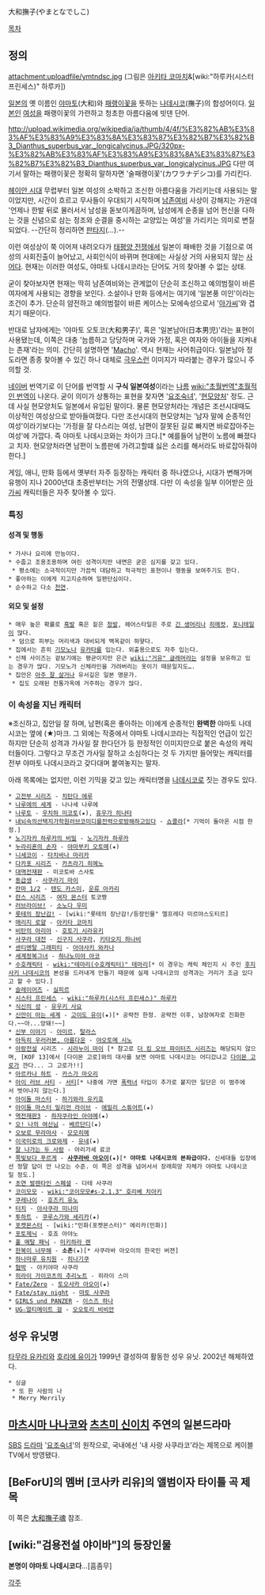 大和撫子(やまとなでしこ)

[[목차]]
== 정의 ==
attachment:uploadfile/ymtndsc.jpg
(그림은 [[아키타 코마치]]&[wiki:"하루카(시스터 프린세스)" 하루카]) 

[[일본]]의 옛 이름인 [[야마토]](大和)와 [[패랭이꽃]]을 뜻하는 [[나데시코]](撫子)의 합성어이다. [[일본인]] [[여성]]을 패랭이꽃의 가련하고 청초한 아름다움에 빗댄 단어.

http://upload.wikimedia.org/wikipedia/ja/thumb/4/4f/%E3%82%AB%E3%83%AF%E3%83%A9%E3%83%8A%E3%83%87%E3%82%B7%E3%82%B3_Dianthus_superbus_var._longicalycinus.JPG/320px-%E3%82%AB%E3%83%AF%E3%83%A9%E3%83%8A%E3%83%87%E3%82%B7%E3%82%B3_Dianthus_superbus_var._longicalycinus.JPG 다만 여기서 말하는 패랭이꽃은 정확히 말하자면 '술패랭이꽃'(カワラナデシコ)를 가리킨다.

[[헤이안 시대]] 무렵부터 일본 여성의 소박하고 조신한 아름다움을 가리키는데 사용되는 말이었지만, 시간이 흐르고 무사들이 우대되기 시작하며 [[남존여비]] 사상이 강해지는 가운데 '언제나 한발 뒤로 물러서서 남성을 돋보이게끔하며, 남성에게 순종을 넘어 헌신을 다하는 것을 신념으로 삼는 정조와 순결을 중시하는 교양있는 여성'을 가리키는 의미로 변질되었다. --간단히 정리하면 [[판타지]](…).-- 

이런 여성상이 쭉 이어져 내려오다가 [[태평양 전쟁]]에서 일본이 패배한 것을 기점으로 여성의 사회진출이 늘어났고, 사회인식이 바뀌며 현대에는 사실상 거의 사용되지 않는 [[사어]]다. 현재는 이러한 여성도, 야마토 나데시코라는 단어도 거의 찾아볼 수 없는 상태.

굳이 찾아보자면 현재는 딱히 남존여비와는 관계없이 단순히 조신하고 예의범절이 바른 여자에게 사용되는 경향을 보인다. 소설이나 만화 등에서는 여기에 '일본풍 미인'이라는 조건이 추가. 단순히 얌전하고 예의범절이 바른 케이스는 모에속성으로서 '[[아가씨]]'와 겹치기 때문이다.

반대로 남자에게는 '야마토 오토코(大和男子)', 혹은 '일본남아(日本男児)'라는 표현이 사용됐는데, 이쪽은 대충 '늠름하고 당당하며 국가와 가정, 혹은 여자와 아이들을 지켜내는 존재'라는 의미. 간단히 설명하면 '[[Macho]]'. 역시 현재는 사어취급이다. 일본남아 정도라면 종종 찾아볼 수 있긴 하나 대체로 [[극우]]스런 이미지가 따라붙는 경우가 많으니 주의할 것.

[[네이버]] 번역기로 이 단어를 번역할 시 '''구식 일본여성'''이라는 [[나름]] [[wiki:"초월번역"초월적인 번역]]이 나온다. 굳이 의미가 상통하는 표현을 찾자면 '[[요조숙녀]]', '[[현모양처]]' 정도. 근데 사실 현모양처도 일본에서 유입된 말이다. 물론 현모양처라는 개념은 조선시대때도 이상적인 여성상으로 받아들여졌다. 다만 조선시대의 현모양처는 '남자 말에 순종적인 여성'이라기보다는 '가정을 잘 다스리는 여성, 남편이 잘못된 길로 빠지면 바로잡아주는 여성'에 가깝다. 즉 야마토 나데시코와는 차이가 크다.[* 예를들어 남편이 노름에 빠졌다고 치자. 현모양처라면 남편이 노름판에 가려고할떄 싫은 소리를 해서라도 바로잡아줘야한다.]

게임, 애니, 만화 등에서 옛부터 자주 등장하는 캐릭터 중 하나였으나, 시대가 변해가며 유행이 지나 2000년대 초중반부터는 거의 전멸상태. 다만 이 속성을 일부 이어받은 [[아가씨]] 캐릭터들은 자주 찾아볼 수 있다.

=== 특징 ===
====  성격 및 행동 ====
 * 가사나 요리에 만능이다.
 * 수줍고 조용조용하며 여린 성격이지만 내면은 굳은 심지를 갖고 있다.
  * 평소에는 소극적이지만 가끔씩 대담하고 적극적인 표현이나 행동을 보여주기도 한다.
 * 좋아하는 이에게 지고지순하며 일편단심이다.
 * 순수하고 다소 [[천연]].

==== 외모 및 설정 ====
 * 매우 높은 확률로 [[흑발]] 혹은 짙은 [[청발]], 헤어스타일은 주로 [[스트레이트 헤어|긴 생머리]]나 [[히메컷]], [[포니테일]]이 많다. 
  * 덤으로 피부는 머리색과 대비되게 백옥같이 하얗다.
 * 집에서는 흔히 [[기모노]]나 [[유카타]]를 입는다. 외출용으로도 자주 입는다.
 * 신체 사이즈는 겉보기에는 평균이지만 은근 [[wiki:"거유" 글래머]]라는 설정을 보유하고 있는 경우가 많다. 기모노가 신체라인을 가려버리는 옷이기 때문일지도…. 
 * 집안은 [[부자|아주 잘 살거나]] 유서깊은 일본 명문가.
  * 집도 오래된 전통가옥에 거주하는 경우가 많다.

=== 이 속성을 지닌 캐릭터 ===
※조신하고, 집안일 잘 하며, 남편(혹은 좋아하는 이)에게 순종적인 '''완벽한''' 야마토 나데시코는 옆에 (★)마크. 그 외에는 작중에서 야마토 나데시코라는 직접적인 언급이 있긴 하지만 단순히 성격과 가사일 잘 한다던가 등 한정적인 이미지만으로 붙은 속성의 캐릭터들이다. 그렇다고 무조건 가사일 잘하고 소심하다는 것 두 가지만 들어맞는 캐릭터를 전부 야마토 나데시코라고 갖다대며 붙여놓지는 말자. 

아래 목록에는 없지만, 이런 기믹을 갖고 있는 캐릭터명을 [[나데시코]]로 짓는 경우도 있다.
 * [[고전부 시리즈]] - [[치탄다 에루]]
 * [[나루에의 세계]] - 나나세 나루에
 * [[나루토]] - [[우치하 미코토]](★), [[휴우가 히나타]]
 * [[내뇌속의선택지가학원러브코미디를전력으로방해하고있다]] - [[쇼콜라]][* 기억이 돌아온 시점 한정.]
 * [[노기자카 하루카의 비밀]] - [[노기자카 하루카]]
 * [[누라리횬의 손자]] - [[야마부키 오토메]](★)
 * [[니세코이]] - [[타치바나 마리카]]
 * [[다카포 시리즈]] - [[카츠라기 히메노]]
 * [[대역전재판]] - 미코토바 스사토
 * [[동급생]] - [[사쿠라기 마이]]
 * [[란마 1/2]] - [[텐도 카스미]], [[운류 아카리]]
 * [[란스 시리즈]] - [[여자 몬스터]] 토코짱
 * [[러브라이브!]] - [[소노다 우미]]
 * [[롯테의 장난감!]] - [wiki:"롯테의 장난감!/등장인물" 엘프레다 미르야스도티르]
 * [[매리지 로얄]] - [[아키타 코마치]]
 * [[비탄의 아리아]] - [[호토기 시라유키]]
 * [[사쿠라 대전]] - [[신구지 사쿠라]], [[키타오지 하나비]]
 * [[센티멘탈 그래피티]] - [[아야사키 와카나]]
 * [[세계정복그녀]] - [[하나노미야 아코]]
 * [[수호캐릭터]] - [[wiki:"테마리(수호캐릭터)" 테마리]][* 이 경우는 캐릭 체인지 시 주인 [[후지사키 나데시코]]의 본성을 드러내게 만들기 때문에 실제 나데시코의 성격과는 거리가 조금 있다고 할 수 있다.]
 * [[슬레이어즈]] - [[실피르]]
 * [[시스터 프린세스]] - [[wiki:"하루카(시스터 프린세스)" 하루카]]
 * [[식신의 성]] - [[유우키 사요]]
 * [[신만이 아는 세계]] - [[고이도 유이]](★)[* 공략전 한정. 공략전 이후, 남장여자로 진화한다.~~아...앙돼!~~]
 * [[신부 이야기]] - [[아미르]], [[탈라스]]
 * [[아득히 우러러본, 아름다운]] - [[야오토메 시노]]
 * [[아랑전설]] 시리즈 - [[시라누이 마이]] [* 참고로 [[더 킹 오브 파이터즈 시리즈]]는 해당되지 않으며, [KOF 13]에서 [다이몬 고로]와의 대사를 보면 야마토 나데시코는 어디갔냐고 [[다이몬 고로]]가 깐다... 그 고로가!!]
 * [[아르카나 하트]] - [[카스가 마오리]]
 * [[아이 러브 서티]] - [[서티]][* 나중에 가면 [[폭력녀]] 타입이 추가로 붙지만 일단은 이 범주에서 벗어나지 않는다.]
 * [[아이돌 마스터]] - [[하기와라 유키호]]
 * [[아이돌 마스터 밀리언 라이브]] - [[에밀리 스튜어트]](★)
 * [[역전재판3]] - [[하자쿠라인 아야메]](★)
 * [[오! 나의 여신님]] - [[베르단디]](★)
 * [[오보로 무라마사]] - [[모모히메]]
 * [[이국미로의 크로와제]] - [[유네]](★)
 * [[잘 나가는 두 사람]] - 아리가세 료코
 * [[쪽빛보다 푸르게]] - '''[[사쿠라바 아오이]](★)'''[* '''야마토 나데시코의 본좌급이다.''' 신세대들 입장에선 정말 답이 안 나오는 수준. 이 쪽은 성격을 넘어서서 장래희망 자체가 야마토 나데시코일 정도.]
 * [[초연 발렌타인 스페셜]] - 다테 사쿠라
 * [[코이모모]] - [[wiki:"코이모모#s-2.1.3" 호리베 치아키]]
 * [[쿠레나이]] - [[호즈키 유노]]
 * [[터치]] - [[아사쿠라 미나미]]
 * [[투하트]] - [[쿠루스가와 세리카]](★)
 * [[포켓몬스터]] - [wiki:"민화(포켓몬스터)" 에리카(민화)]
 * [[포토제닉]] - 호죠 아야노
 * [[풀 메탈 패닉]] - [[미키하라 렌]]
 * [[한복이 너무해]] - '''소촌'''(★)[* 사쿠라바 아오이의 한국인 버젼]
 * [[하나마루 유치원]] - [[히나기쿠]]
 * [[협박]] - 아키야마 사쿠라
 * [[히라이 가이코츠의 추리노트]] - 히라이 스미
 * [[Fate/Zero]] - [[토오사카 아오이]](★)
 * [[Fate/stay night]] - [[마토 사쿠라]]
 * [[GIRLS und PANZER]] - [[이스즈 하나]]
 * [[UG☆얼티메이트 걸]] - [[오오토리 비비안]]

== 성우 유닛명 ==
[[타무라 유카리]]와 [[호리에 유이]]가 1999년 결성하여 활동한 성우 유닛. 2002년 해체하였다.

 * 싱글
  * 또 한 사람의 나
  * Merry Merrily

== [[마츠시마 나나코]]와 [[츠츠미 신이치]] 주연의 일본드라마 ==
[[SBS]] [[드라마]] '[[요조숙녀]]'의 원작으로,  국내에선 '내 사랑 사쿠라코'라는 제목으로 케이블TV에서 방영됐다.

== [BeForU]의 멤버 [코사카 리유]의 앨범이자 타이틀 곡 제목 ==
이 쪽은 [[大和撫子魂]] 참조.

== [wiki:"검용전설 야이바"]의 등장인물 ==
'''본명이 야마토 나데시코다'''…[흠좀무]

[[각주]]
